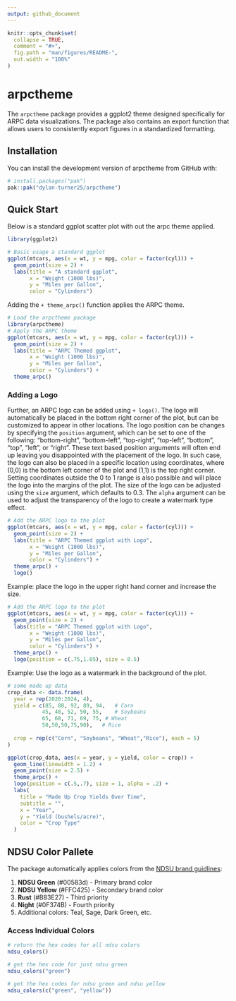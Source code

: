 ```yaml
---
output: github_document
---
```


<!-- README.md is generated from README.Rmd. Please edit that file -->

```r
knitr::opts_chunk$set(
  collapse = TRUE,
  comment = "#>",
  fig.path = "man/figures/README-",
  out.width = "100%"
)
```

# arpctheme

<!-- badges: start -->
<!-- badges: end -->

The `arpctheme` package provides a ggplot2 theme designed specifically for ARPC data visualizations. The package also contains an export function that allows users to consistently export figures in a standardized formatting. 

## Installation

You can install the development version of arpctheme from GitHub with:

```r
# install.packages("pak")
pak::pak("dylan-turner25/arpctheme")
```

## Quick Start


Below is a standard ggplot scatter plot with out the arpc theme applied. 
```r
library(ggplot2)

# Basic usage a standard ggplot
ggplot(mtcars, aes(x = wt, y = mpg, color = factor(cyl))) +
  geom_point(size = 2) +
  labs(title = "A standard ggplot",
       x = "Weight (1000 lbs)", 
       y = "Miles per Gallon",
       color = "Cylinders")
```

Adding the `+ theme_arpc()` function applies the ARPC theme.
```r
# Load the arpctheme package
library(arpctheme)
# Apply the ARPC theme
ggplot(mtcars, aes(x = wt, y = mpg, color = factor(cyl))) +
  geom_point(size = 2) +
  labs(title = "ARPC Themed ggplot",
       x = "Weight (1000 lbs)", 
       y = "Miles per Gallon",
       color = "Cylinders") +
  theme_arpc()
```
### Adding a Logo

Further, an ARPC logo can be added using `+ logo()`. The logo will automatically be placed in the bottom right corner of the plot, but can be customized to appear in other locations. The logo position can be changes by specifying the `position` argument, which can be set to one of the following: "bottom-right", "bottom-left", "top-right", "top-left", "bottom", "top", "left", or "right". These text based position arguments will often end up leaving you disappointed with the placement of the logo. In such case, the logo can also be placed in a specific location using coordinates, where (0,0) is the bottom left corner of the plot and (1,1) is the top right corner. Setting coordinates outside the 0 to 1 range is also possible and will place the logo into the margins of the plot. The size of the logo can be adjusted using the `size` argument, which defaults to 0.3. The `alpha` argument can be used to adjust the transparency of the logo to create a watermark type effect. 
```r

# Add the ARPC logo to the plot
ggplot(mtcars, aes(x = wt, y = mpg, color = factor(cyl))) +
  geom_point(size = 2) +
  labs(title = "ARPC Themed ggplot with Logo",
       x = "Weight (1000 lbs)", 
       y = "Miles per Gallon",
       color = "Cylinders") +
  theme_arpc() +
  logo()
```
Example: place the logo in the upper right hand corner and increase the size.
```r
# Add the ARPC logo to the plot
ggplot(mtcars, aes(x = wt, y = mpg, color = factor(cyl))) +
  geom_point(size = 2) +
  labs(title = "ARPC Themed ggplot with Logo",
       x = "Weight (1000 lbs)", 
       y = "Miles per Gallon",
       color = "Cylinders") +
  theme_arpc() +
  logo(position = c(.75,1.05), size = 0.5)
```

Example: Use the logo as a watermark in the background of the plot.
```r
# some made up data
crop_data <- data.frame(
  year = rep(2020:2024, 4),
  yield = c(85, 88, 92, 89, 94,   # Corn
           45, 48, 52, 50, 55,    # Soybeans  
           65, 68, 71, 69, 75, # Wheat
           50,50,50,75,90),   # Rice
      
  crop = rep(c("Corn", "Soybeans", "Wheat","Rice"), each = 5)
)

ggplot(crop_data, aes(x = year, y = yield, color = crop)) +
  geom_line(linewidth = 1.2) +
  geom_point(size = 2.5) +
  theme_arpc() +
  logo(position = c(.5,.7), size = 1, alpha = .2) +
  labs(
    title = "Made Up Crop Yields Over Time",
    subtitle = "",
    x = "Year", 
    y = "Yield (bushels/acre)",
    color = "Crop Type"
  )
```

## NDSU Color Pallete

The package automatically applies colors from the [NDSU brand guidlines](https://www.ndsu.edu/sites/default/files/fileadmin/www.ur.ndsu.edu/NDSU-Brand-Guidelines-040125.pdf):

1. **NDSU Green** (#00583d) - Primary brand color
2. **NDSU Yellow** (#FFC425) - Secondary brand color  
3. **Rust** (#B83E27) - Third priority
4. **Night** (#0F374B) - Fourth priority
5. Additional colors: Teal, Sage, Dark Green, etc.

### Access Individual Colors

```r
# return the hex codes for all ndsu colors
ndsu_colors()

# get the hex code for just ndsu green
ndsu_colors("green")

# get the hex codes for ndsu green and ndsu yellow
ndsu_colors(c("green", "yellow"))
```

